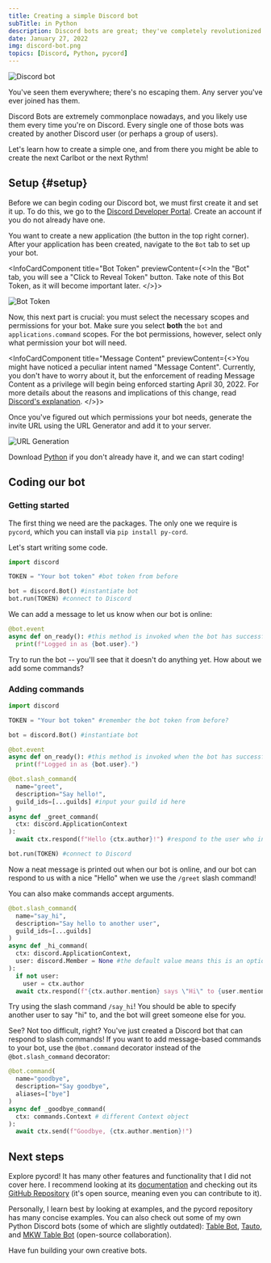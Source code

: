 ```yaml
---
title: Creating a simple Discord bot
subTitle: in Python
description: Discord bots are great; they've completely revolutionized the way people use Discord. Although it can seem difficult to begin creating one, it's actually quite simple if you know what is necessary and important. 
date: January 27, 2022
img: discord-bot.png
topics: [Discord, Python, pycord]
---
```


<!-- ![Discord bot](/assets/images/discord-bot.png "Discord bot") -->

<img src='/assets/images/discord-bot.png' title="Discord bot" />

You've seen them everywhere; there's no escaping them. Any server you've ever joined has them. 

Discord Bots are extremely commonplace nowadays, and you likely use them every time you're on Discord. Every single one of those bots was created by another Discord user (or perhaps a group of users). 

Let's learn how to create a simple one, and from there you might be able to create the next Carlbot or the next Rythm!

## Setup {#setup}

Before we can begin coding our Discord bot, we must first create it and set it up. To do this, we go to the <a href='https://discord.com/developers/applications' target='_blank'>Discord Developer Portal</a>. Create an account if you do 
not already have one. 

<!-- ![New application](/assets/images/discord-bot/create-new-app.png "Create new application") -->

<!-- <img src="/assets/images/discord-bot/create-new-app.png" title="Create a new application" /> -->
You want to create a new application (the button in the top right corner). After your application has been created, navigate to the `Bot` tab to set up your bot.

<InfoCardComponent title="Bot Token" previewContent={<>In the "Bot" tab, you will see a "Click to Reveal Token" button. Take note of this Bot Token, as it will become important later.
</>}>

<img src="/assets/images/discord-bot/bot-token.png" title="Bot Token" />

</InfoCardComponent>


Now, this next part is crucial: you must select the necessary scopes and permissions for your bot. Make sure you select **both** 
the `bot` and `applications.command` scopes. For the bot permissions, however, select only what permission your bot will need. 

<InfoCardComponent title="Message Content" previewContent={<>You might have noticed a peculiar intent named "Message Content". Currently, you don't have to worry about it, but the enforcement of reading Message Content as a privilege will begin being enforced starting April 30, 2022. For more details about the reasons and implications of this change, read <a href='https://support.discord.com/hc/en-us/articles/360040720412' target='_blank'>Discord's explanation</a>.
</>}>
</InfoCardComponent>

Once you've figured out which permissions your bot needs, generate the invite URL using the URL Generator and add it to your server.

<!-- ![URL Generation](/assets/images/discord-bot/url-generator.png "URL Generation") -->

<img src="/assets/images/discord-bot/url-generator.png" title="URL Generation" />

Download <a href="https://www.python.org" target="_blank">Python</a> if you don't already have it, and we can start coding!

## Coding our bot

### Getting started

The first thing we need are the packages. The only one we require is `pycord`, which you can install via `pip install py-cord`.

Let's start writing some code.

```python
import discord

TOKEN = "Your bot token" #bot token from before

bot = discord.Bot() #instantiate bot
bot.run(TOKEN) #connect to Discord
```

We can add a message to let us know when our bot is online:

```python
@bot.event
async def on_ready(): #this method is invoked when the bot has successfully connected
  print(f"Logged in as {bot.user}.")
```

Try to run the bot -- you'll see that it doesn't do anything yet. How about we add some commands?

### Adding commands

```python
import discord

TOKEN = "Your bot token" #remember the bot token from before?

bot = discord.Bot() #instantiate bot

@bot.event
async def on_ready(): #this method is invoked when the bot has successfully connected
  print(f"Logged in as {bot.user}.")

@bot.slash_command(
  name="greet",
  description="Say hello!",
  guild_ids=[...guilds] #input your guild id here
)
async def _greet_command(
  ctx: discord.ApplicationContext
):
  await ctx.respond(f"Hello {ctx.author}!") #respond to the user who invoked the command

bot.run(TOKEN) #connect to Discord
```

Now a neat message is printed out when our bot is online, and our bot can respond to us with a nice "Hello" when we use the `/greet` slash command!

You can also make commands accept arguments.

```python
@bot.slash_command(
  name="say_hi",
  description="Say hello to another user",
  guild_ids=[...guilds]
)
async def _hi_command(
  ctx: discord.ApplicationContext,
  user: discord.Member = None #the default value means this is an optional argument
):
  if not user:
    user = ctx.author
  await ctx.respond(f"{ctx.author.mention} says \"Hi\" to {user.mention}")
```

Try using the slash command `/say_hi`! You should be able to specify another user to say "hi" to, and the bot will greet someone else for you. 

See? Not too difficult, right? You've just created a Discord bot that can respond to slash commands! If you want to add message-based commands to your bot, use the `@bot.command` decorator instead of the `@bot.slash_command` decorator:

```python
@bot.command(
  name="goodbye",
  description="Say goodbye",
  aliases=["bye"]
)
async def _goodbye_command(
  ctx: commands.Context # different Context object
):
  await ctx.send(f"Goodbye, {ctx.author.mention}!")
```

## Next steps

Explore pycord! It has many other features and functionality that I did not cover here. I recommend looking at its <a href='https://docs.pycord.dev/en/master/' target='_blank'>documentation</a> and checking out its <a href='https://github.com/Pycord-Development/pycord' target='_blank'>GitHub Repository</a> (it's open source, meaning even you can contribute to it).

Personally, I learn best by looking at examples, and the pycord repository has many concise examples. You can also check out some of my own Python Discord bots (some of which are slightly outdated): <a href='https://github.com/camelwater/Table-BOT' target='_blank'>Table Bot</a>, <a href='https://github.com/camelwater/Tauto' target='_blank'>Tauto</a>, and <a href='https://github.com/camelwater/MKW-Table-Bot/tree/discord-interactions' target='_blank'>MKW Table Bot</a> (open-source collaboration).

Have fun building your own creative bots.